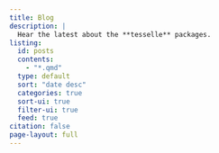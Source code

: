 ```yaml
---
title: Blog
description: |
  Hear the latest about the **tesselle** packages.
listing:
  id: posts
  contents: 
    - "*.qmd"
  type: default
  sort: "date desc"
  categories: true
  sort-ui: true
  filter-ui: true
  feed: true
citation: false
page-layout: full
---
```


::: {#posts}
:::

